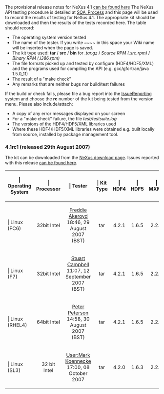 The provisional release notes for NeXus 4.1 [[Nexus 41 Release Notes|can be found here]]
The NeXus API testing procedure is detailed at [[SQA_Process]] and this page will be used to record the results of testing for NeXus 4.1. The appropriate kit should be downloaded and then the results of the tests recorded here. The table should record:
* The operating system version tested
* The name of the tester. If you write <nowiki>~~~~</nowiki> in this space your Wiki name will be inserted when the page is saved.
* The kit type used: '''tar''' / '''src''' / '''bin'''   for   ''.tar.gz''  /  ''Source RPM (.src.rpm)''  /  ''Binary RPM (.i386.rpm)''
* The file formats picked up and tested by configure (HDF4/HDF5/XML) and the programs used for compiling the API (e.g. gcc/gfortran/java 1.5.0_11)
* The result of a "make check"
* Any remarks that are neither bugs nor build/test failures 

If the build or check fails, please file a bug report into the [[IssueReporting]] system and choose the '''rc''' number of the kit being tested from the version menu. Please also include/attach:
* A copy of any error messages displayed on your screen
* For a "make check" failure, the file ''test/testsuite.log''
* The versions of the HDF4/HDF5/XML libraries used
* Where these HDF4/HDF5/XML libraries were obtained e.g. built locally from source, installed by <whatever> package management tool. 

=== 4.1rc1 (released 29th August 2007) ===

The kit can be downloaded from the [http://download.nexusformat.org/kits/nx41testing.shtml NeXus download page]. Issues reported with this release [http://trac.nexusformat.org/code/query?status=new&status=assigned&status=reopened&status=closed&version=4.1rc1&order=priority can be found here].

{| {{Tablestyle}}
|-
! {{Headcellstyle}} | Operating System
! {{Headcellstyle}} | Processor
! {{Headcellstyle}} | Tester
! {{Headcellstyle}} | Kit Type
! {{Headcellstyle}} | HDF4
! {{Headcellstyle}} | HDF5
! {{Headcellstyle}} | MXML
! {{Headcellstyle}} | "make check"
! {{Headcellstyle}} | Remarks
|-
! {{Headcellstyle}} | Linux (FC6)
| align="center" | 32bit Intel
| align="center" | [[User:Freddie Akeroyd|Freddie Akeroyd]] 18:46, 29 August 2007 (BST)
| align="center" | tar
| align="center" | 4.2.1
| align="center" | 1.6.5
| align="center" | 2.2.2
| align="center" | passed
| align="center" | gcc, g77, g95, gcj, python
|-
! {{Headcellstyle}} | Linux (F7)
| align="center" | 32bit Intel
| align="center" | [[User:Stuart Campbell|Stuart Campbell]] 11:07, 12 September 2007 (BST)
| align="center" | tar
| align="center" | 4.2.1
| align="center" | 1.6.5
| align="center" | 2.2.2
| align="center" | passed
| align="center" | gcc, g77, gfortran, sun java-1.6.0_2, python
|-
! {{Headcellstyle}} | Linux (RHEL4)
| align="center" | 64bit Intel
| align="center" | [[User:Peter Peterson|Peter Peterson]] 14:58, 30 August 2007 (BST)
| align="center" | tar
| align="center" | 4.2.1
| align="center" | 1.6.5
| align="center" | 2.2.2
| align="center" | passed
| align="center" | gcc, gfortran, gfortran, sun java 1.5.0_11, python
|-
! {{Headcellstyle}} | Linux (SL3)
| align="center" | 32 bit Intel
| align="center" | [[User:Mark Koennecke]] 17:00, 08 October 2007
| align="center" | tar
| align="center" | 4.2.0
| align="center"  | 1.6.3
| align="center" | 2.2.2
| align="center" | passed
| alig="center" | gcc, g77, tcl, sun java 1.4.2
|}